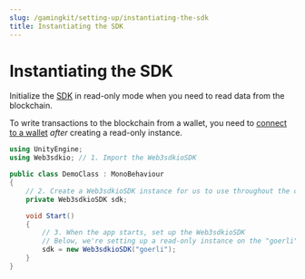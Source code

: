 ```yaml
---
slug: /gamingkit/setting-up/instantiating-the-sdk
title: Instantiating the SDK
---
```



# Instantiating the SDK

Initialize the [SDK](/unity/Web3sdkioSDK) in read-only mode when you need to read data from the blockchain.

To write transactions to the blockchain from a wallet, you need to [connect to a wallet](/gamingkit/setting-up/connect-wallets) _after_
creating a read-only instance.

```csharp
using UnityEngine;
using Web3sdkio; // 1. Import the Web3sdkioSDK

public class DemoClass : MonoBehaviour
{
    // 2. Create a Web3sdkioSDK instance for us to use throughout the class
    private Web3sdkioSDK sdk;

    void Start()
    {
        // 3. When the app starts, set up the Web3sdkioSDK
        // Below, we're setting up a read-only instance on the "goerli" test network.
        sdk = new Web3sdkioSDK("goerli");
    }
}
```
